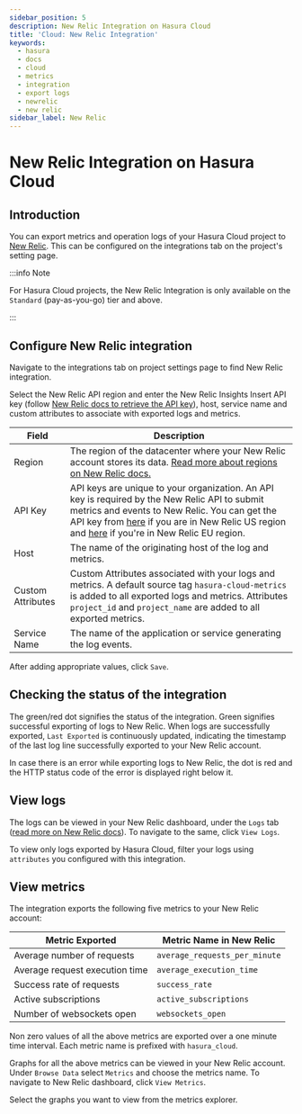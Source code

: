 ```yaml
---
sidebar_position: 5
description: New Relic Integration on Hasura Cloud
title: 'Cloud: New Relic Integration'
keywords:
  - hasura
  - docs
  - cloud
  - metrics
  - integration
  - export logs
  - newrelic
  - new relic
sidebar_label: New Relic
---
```



# New Relic Integration on Hasura Cloud

<ProductBadge standard pro ee />

## Introduction

You can export metrics and operation logs of your Hasura Cloud project to [New Relic](https://newrelic.com/). This can
be configured on the integrations tab on the project's setting page.

:::info Note

For Hasura Cloud projects, the New Relic Integration is only available on the `Standard` (pay-as-you-go) tier and above.

:::

## Configure New Relic integration

Navigate to the integrations tab on project settings page to find New Relic integration.

<Thumbnail src="/img/observability/integrate-newrelic.png" alt="Configure New Relic Integration" width="1146px" />

Select the New Relic API region and enter the New Relic Insights Insert API key (follow
[New Relic docs to retrieve the API key](https://docs.newrelic.com/docs/apis/get-started/intro-apis/new-relic-api-keys/#insights-insert-key)),
host, service name and custom attributes to associate with exported logs and metrics.

| Field             | Description                                                                                                                                                                                                                                                                                                                                                                              |
| ----------------- | ---------------------------------------------------------------------------------------------------------------------------------------------------------------------------------------------------------------------------------------------------------------------------------------------------------------------------------------------------------------------------------------- |
| Region            | The region of the datacenter where your New Relic account stores its data. [Read more about regions on New Relic docs.](https://docs.newrelic.com/docs/using-new-relic/welcome-new-relic/get-started/our-eu-us-region-data-centers)                                                                                                                                                      |
| API Key           | API keys are unique to your organization. An API key is required by the New Relic API to submit metrics and events to New Relic. You can get the API key from [here](https://one.newrelic.com/launcher/api-keys-ui.api-keys-launcher) if you are in New Relic US region and [here](https://one.eu.newrelic.com/launcher/api-keys-ui.api-keys-launcher) if you're in New Relic EU region. |
| Host              | The name of the originating host of the log and metrics.                                                                                                                                                                                                                                                                                                                                 |
| Custom Attributes | Custom Attributes associated with your logs and metrics. A default source tag `hasura-cloud-metrics` is added to all exported logs and metrics. Attributes `project_id` and `project_name` are added to all exported metrics.                                                                                                                                                            |
| Service Name      | The name of the application or service generating the log events.                                                                                                                                                                                                                                                                                                                        |

<Thumbnail src="/img/observability/configure-newrelic.png" alt="Configure New Relic Integration" />

After adding appropriate values, click `Save`.

## Checking the status of the integration

The green/red dot signifies the status of the integration. Green signifies successful exporting of logs to New Relic.
When logs are successfully exported, `Last Exported` is continuously updated, indicating the timestamp of the last log
line successfully exported to your New Relic account.

<Thumbnail
  src="/img/observability/configure-newrelic-done.png"
  alt="New Relic Integration successfully configured"
  width="1146px"
/>

In case there is an error while exporting logs to New Relic, the dot is red and the HTTP status code of the error is
displayed right below it.

<Thumbnail
  src="/img/observability/configure-newrelic-fail.png"
  alt="New Relic Integration successfully configured"
  width="1146px"
/>

## View logs

The logs can be viewed in your New Relic dashboard, under the `Logs` tab
([read more on New Relic docs](https://docs.newrelic.com/docs/logs/log-management/get-started/get-started-log-management/#find-data)).
To navigate to the same, click `View Logs`.

<Thumbnail
  src="/img/observability/newrelic-view-logs.png"
  alt="New Relic Integration successfully configured"
  width="1146px"
/>

<Thumbnail src="/img/observability/newrelic-logs.png" alt="Logs successfully exported to New Relic" width="1146px" />

To view only logs exported by Hasura Cloud, filter your logs using `attributes` you configured with this integration.

## View metrics

The integration exports the following five metrics to your New Relic account:

| Metric Exported                | Metric Name in New Relic      |
| ------------------------------ | ----------------------------- |
| Average number of requests     | `average_requests_per_minute` |
| Average request execution time | `average_execution_time`      |
| Success rate of requests       | `success_rate`                |
| Active subscriptions           | `active_subscriptions`        |
| Number of websockets open      | `websockets_open`             |

Non zero values of all the above metrics are exported over a one minute time interval. Each metric name is prefixed with
`hasura_cloud`.

Graphs for all the above metrics can be viewed in your New Relic account. Under `Browse Data` select `Metrics` and
choose the metrics name. To navigate to New Relic dashboard, click `View Metrics`.

<Thumbnail
  src="/img/observability/newrelic-view-metrics.png"
  alt="New Relic Integration successfully configured"
  width="1146px"
/>

Select the graphs you want to view from the metrics explorer.

<Thumbnail
  src="/img/observability/newrerlic-metrics.png"
  alt="Metrics successfully exported to New Relic"
  width="1146px"
/>
